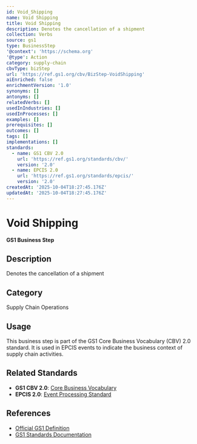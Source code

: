 ```yaml
---
id: Void_Shipping
name: Void Shipping
title: Void Shipping
description: Denotes the cancellation of a shipment
collection: Verbs
source: gs1
type: BusinessStep
'@context': 'https://schema.org'
'@type': Action
category: supply-chain
cbvType: bizStep
url: 'https://ref.gs1.org/cbv/BizStep-VoidShipping'
aiEnriched: false
enrichmentVersion: '1.0'
synonyms: []
antonyms: []
relatedVerbs: []
usedInIndustries: []
usedInProcesses: []
examples: []
prerequisites: []
outcomes: []
tags: []
implementations: []
standards:
  - name: GS1 CBV 2.0
    url: 'https://ref.gs1.org/standards/cbv/'
    version: '2.0'
  - name: EPCIS 2.0
    url: 'https://ref.gs1.org/standards/epcis/'
    version: '2.0'
createdAt: '2025-10-04T18:27:45.176Z'
updatedAt: '2025-10-04T18:27:45.176Z'
---
```

# Void Shipping

**GS1 Business Step**

## Description

Denotes the cancellation of a shipment

## Category

Supply Chain Operations

## Usage

This business step is part of the GS1 Core Business Vocabulary (CBV) 2.0 standard. It is used in EPCIS events to indicate the business context of supply chain activities.

## Related Standards

- **GS1 CBV 2.0**: [Core Business Vocabulary](https://ref.gs1.org/standards/cbv/)
- **EPCIS 2.0**: [Event Processing Standard](https://ref.gs1.org/standards/epcis/)

## References

- [Official GS1 Definition](https://ref.gs1.org/cbv/BizStep-VoidShipping)
- [GS1 Standards Documentation](https://www.gs1.org/standards)

